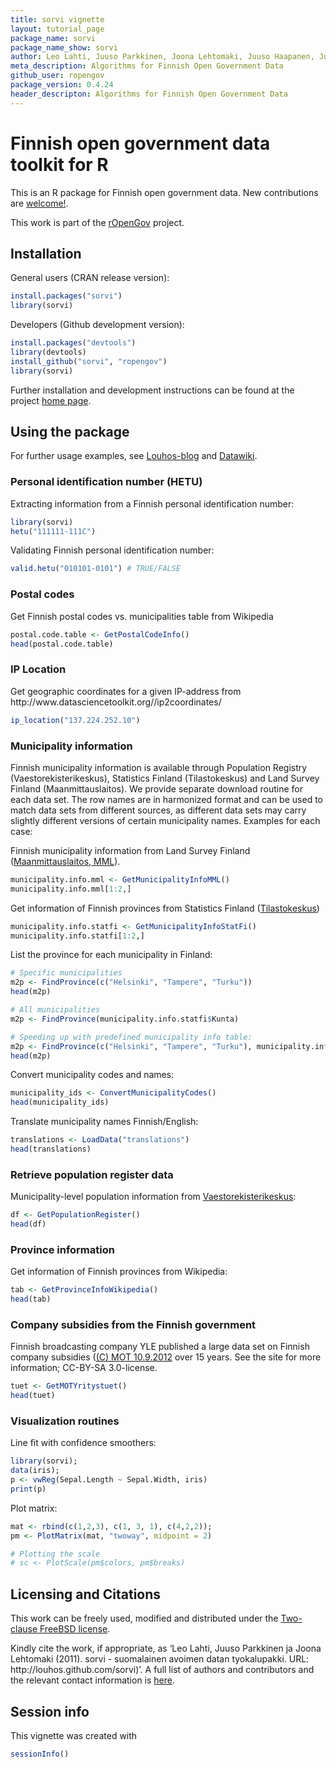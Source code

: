 ```yaml
---
title: sorvi vignette
layout: tutorial_page
package_name: sorvi
package_name_show: sorvi
author: Leo Lahti, Juuso Parkkinen, Joona Lehtomaki, Juuso Haapanen, Jussi, Paananen, Einari Happonen
meta_description: Algorithms for Finnish Open Government Data
github_user: ropengov
package_version: 0.4.24
header_descripton: Algorithms for Finnish Open Government Data
---
```




Finnish open government data toolkit for R
===========

This is an R package for Finnish open government data. New
contributions are [welcome!](http://louhos.github.com/contact.html).

This work is part of the [rOpenGov](http://ropengov.github.com)
project.


## Installation

General users (CRAN release version):

```r
install.packages("sorvi")
library(sorvi)
```

Developers (Github development version):

```r
install.packages("devtools")
library(devtools)
install_github("sorvi", "ropengov")
library(sorvi)
```

Further installation and development instructions can be found at the
project [home page](http://ropengov.github.com/sorvi). 


## Using the package

For further usage
examples, see [Louhos-blog](http://louhos.wordpress.com) and
[Datawiki](https://github.com/louhos/sorvi/wiki/Data).


### Personal identification number (HETU)

Extracting information from a Finnish personal identification number:

```r
library(sorvi)
hetu("111111-111C")
```

Validating Finnish personal identification number:

```r
valid.hetu("010101-0101") # TRUE/FALSE
```

### Postal codes

Get Finnish postal codes vs. municipalities table from Wikipedia

```r
postal.code.table <- GetPostalCodeInfo() 
head(postal.code.table)
```

### IP Location

Get geographic coordinates for a given IP-address from 
http://www.datasciencetoolkit.org//ip2coordinates/

```r
ip_location("137.224.252.10")
```


### Municipality information

Finnish municipality information is available through Population
Registry (Vaestorekisterikeskus), Statistics Finland (Tilastokeskus)
and Land Survey Finland (Maanmittauslaitos). We provide separate
download routine for each data set. The row names are in harmonized
format and can be used to match data sets from different sources, as
different data sets may carry slightly different versions of certain
municipality names. Examples for each case:

Finnish municipality information from Land Survey Finland ([Maanmittauslaitos, MML](http://www.maanmittauslaitos.fi/aineistot-palvelut/latauspalvelut/avoimien-aineistojen-tiedostopalvelu)). 

```r
municipality.info.mml <- GetMunicipalityInfoMML()
municipality.info.mml[1:2,]
```

Get information of Finnish provinces from Statistics Finland ([Tilastokeskus](http://pxweb2.stat.fi/Database/Kuntien%20perustiedot/Kuntien%20perustiedot/Kuntaportaali.px))

```r
municipality.info.statfi <- GetMunicipalityInfoStatFi()
municipality.info.statfi[1:2,]
```

List the province for each municipality in Finland:
```r

# Specific municipalities
m2p <- FindProvince(c("Helsinki", "Tampere", "Turku")) 
head(m2p)

# All municipalities
m2p <- FindProvince(municipality.info.statfi$Kunta) 

# Speeding up with predefined municipality info table:
m2p <- FindProvince(c("Helsinki", "Tampere", "Turku"), municipality.info.mml)
head(m2p)
```

Convert municipality codes and names:
```r
municipality_ids <- ConvertMunicipalityCodes()
head(municipality_ids)
```

Translate municipality names Finnish/English:

```r
translations <- LoadData("translations")
head(translations)
```

### Retrieve population register data

Municipality-level population information from [Vaestorekisterikeskus](http://vrk.fi/default.aspx?docid=5127&site=3&id=0):

```r
df <- GetPopulationRegister()
head(df)
```

### Province information

Get information of Finnish provinces from Wikipedia:

```r
tab <- GetProvinceInfoWikipedia()
head(tab)
```

### Company subsidies from the Finnish government

Finnish broadcasting company YLE published a large data set on Finnish company subsidies ([(C) MOT 10.9.2012](http://ohjelmat.yle.fi/mot/10_9) over 15 years. See the site for more information; CC-BY-SA 3.0-license. 

```r
tuet <- GetMOTYritystuet()
head(tuet)
```


### Visualization routines

Line fit with confidence smoothers:

```r
library(sorvi); 
data(iris); 
p <- vwReg(Sepal.Length ~ Sepal.Width, iris) 
print(p)
```

Plot matrix:

```r
mat <- rbind(c(1,2,3), c(1, 3, 1), c(4,2,2)); 
pm <- PlotMatrix(mat, "twoway", midpoint = 2) 

# Plotting the scale
# sc <- PlotScale(pm$colors, pm$breaks)
```

## Licensing and Citations

This work can be freely used, modified and distributed under the 
[Two-clause FreeBSD license](http://en.wikipedia.org/wiki/BSD\_licenses).

Kindly cite the work, if appropriate, as 'Leo Lahti, Juuso Parkkinen
ja Joona Lehtomaki (2011). sorvi - suomalainen avoimen datan
tyokalupakki. URL: http://louhos.github.com/sorvi)'. A full list of
authors and contributors and the relevant contact information is
[here](http://louhos.github.com/contact).

## Session info


This vignette was created with

```r
sessionInfo()
```




